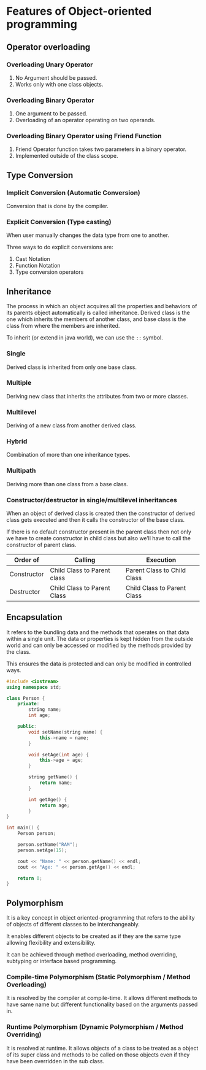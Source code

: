 # Features of Object-oriented programming

## Operator overloading

### Overloading Unary Operator

1. No Argument should be passed.
2. Works only with one class objects.

### Overloading Binary Operator

1. One argument to be passed.
2. Overloading of an operator operating on two operands.

### Overloading Binary Operator using Friend Function

1. Friend Operator function takes two parameters in a binary operator.
2. Implemented outside of the class scope.

## Type Conversion

### Implicit Conversion (Automatic Conversion)

Conversion that is done by the compiler.

### Explicit Conversion (Type casting)

When user manually changes the data type from one to another.

Three ways to do explicit conversions are:

1. Cast Notation
2. Function Notation
3. Type conversion operators

## Inheritance

The process in which an object acquires all the properties and behaviors of its parents object automatically is called inheritance. Derived class is the one which inherits the members of another class, and base class is the class from where the members are inherited.

To inherit (or extend in java world), we can use the `::` symbol.

### Single

Derived class is inherited from only one base class.

### Multiple

Deriving new class that inherits the attributes from two or more classes.

### Multilevel

Deriving of a new class from another derived class.

### Hybrid

Combination of more than one inheritance types.

### Multipath

Deriving more than one class from a base class.

### Constructor/destructor in single/multilevel inheritances

When an object of derived class is created then the constructor of derived class gets executed and then it calls the constructor of the base class.

If there is no default constructor present in the parent class then not only we have to create constructor in child class but also we’ll have to call the constructor of parent class.

| Order of | Calling | Execution |
| --- | --- | --- |
| Constructor | Child Class to Parent class | Parent Class to Child Class |
| Destructor | Child Class to Parent Class | Child Class to Parent Class |

## Encapsulation

It refers to the bundling data and the methods that operates on that data within a single unit. The data or properties is kept hidden from the outside world and can only be accessed or modified by the methods provided by the class.

This ensures the data is protected and can only be modified in controlled ways.

```cpp copy
#include <iostream>
using namespace std;

class Person {
	private:
		string name;
		int age;

	public:
		void setName(string name) {
			this->name = name;
		}

		void setAge(int age) {
			this->age = age;
		}

		string getName() {
			return name;
		}

		int getAge() {
			return age;
		}
}

int main() {
	Person person;

	person.setName("RAM");
	person.setAge(15);

	cout << "Name: " << person.getName() << endl;
	cout << "Age: " << person.getAge() << endl;

	return 0;
}
```

## Polymorphism

It is a key concept in object oriented-programming that refers to the ability of objects of different classes to be interchangeably.

It enables different objects to be created as if they are the same type allowing flexibility and extensibility.

It can be achieved through method overloading, method overriding, subtyping or interface based programming.

### Compile-time Polymorphism (Static Polymorphism / Method Overloading)

It is resolved by the compiler at compile-time. It allows different methods to have same name but different functionality based on the arguments passed in.

### Runtime Polymorphism (Dynamic Polymorphism / Method Overriding)

It is resolved at runtime. It allows objects of a class to be treated as a object of its super class and methods to be called on those objects even if they have been overridden in the sub class.
